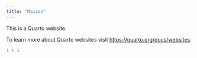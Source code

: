 ```yaml
---
title: "Maison"
---
```


This is a Quarto website.

To learn more about Quarto websites visit <https://quarto.org/docs/websites>.

```r
1 + 1
```
